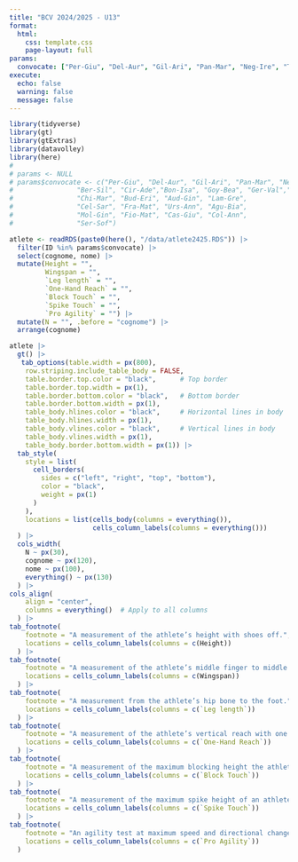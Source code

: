 ```yaml
---
title: "BCV 2024/2025 - U13"
format: 
  html:
    css: template.css
    page-layout: full
params:
  convocate: ["Per-Giu", "Del-Aur", "Gil-Ari", "Pan-Mar", "Neg-Ire", "Tap-Ann", "Ber-Sil", "Cir-Ade","Bon-Isa", "Goy-Bea", "Ger-Val","Tor-Ari", "Chi-Mar", "Bud-Eri", "Aud-Gin", "Lam-Gre", "Cel-Sar", "Fra-Mat", "Urs-Ann", "Agu-Bia", "Mol-Gin", "Fio-Mat", "Cas-Giu", "Col-Ann", "Ser-Sof"]
execute:
  echo: false
  warning: false
  message: false
---
```


```r
library(tidyverse)
library(gt)
library(gtExtras)
library(datavolley)
library(here)
# 
# params <- NULL
# params$convocate <- c("Per-Giu", "Del-Aur", "Gil-Ari", "Pan-Mar", "Neg-Ire", "Tap-Ann", 
#                "Ber-Sil", "Cir-Ade","Bon-Isa", "Goy-Bea", "Ger-Val","Tor-Ari",
#                "Chi-Mar", "Bud-Eri", "Aud-Gin", "Lam-Gre",
#                "Cel-Sar", "Fra-Mat", "Urs-Ann", "Agu-Bia",
#                "Mol-Gin", "Fio-Mat", "Cas-Giu", "Col-Ann",
#                "Ser-Sof")
```

::: {.container2}
```r
atlete <- readRDS(paste0(here(), "/data/atlete2425.RDS")) |> 
  filter(ID %in% params$convocate) |> 
  select(cognome, nome) |> 
  mutate(Height = "",
         Wingspan = "",
         `Leg length` = "",
         `One-Hand Reach` = "",
         `Block Touch` = "",
         `Spike Touch` = "",
         `Pro Agility` = "") |> 
  mutate(N = "", .before = "cognome") |> 
  arrange(cognome)

atlete |> 
  gt() |> 
   tab_options(table.width = px(800),
    row.striping.include_table_body = FALSE,
    table.border.top.color = "black",      # Top border
    table.border.top.width = px(1),
    table.border.bottom.color = "black",   # Bottom border
    table.border.bottom.width = px(1),
    table_body.hlines.color = "black",     # Horizontal lines in body
    table_body.hlines.width = px(1),
    table_body.vlines.color = "black",     # Vertical lines in body
    table_body.vlines.width = px(1),
    table_body.border.bottom.width = px(1)) |> 
  tab_style(
    style = list(
      cell_borders(
        sides = c("left", "right", "top", "bottom"), 
        color = "black",  
        weight = px(1)  
      )
    ),
    locations = list(cells_body(columns = everything()),
                     cells_column_labels(columns = everything()))
  ) |> 
  cols_width(
    N ~ px(30),
    cognome ~ px(120),
    nome ~ px(100),
    everything() ~ px(130)
  ) |> 
cols_align(
    align = "center",
    columns = everything()  # Apply to all columns
  ) |> 
tab_footnote(
    footnote = "A measurement of the athlete’s height with shoes off.",
    locations = cells_column_labels(columns = c(Height))  
  ) |> 
tab_footnote(
    footnote = "A measurement of the athlete’s middle finger to middle finger with arms spread wide.",
    locations = cells_column_labels(columns = c(Wingspan))  
  ) |> 
tab_footnote(
    footnote = "A measurement from the athlete’s hip bone to the foot.",
    locations = cells_column_labels(columns = c(`Leg length`))  
  ) |> 
tab_footnote(
    footnote = "A measurement of the athlete’s vertical reach with one hand, measured by the middle fingers.",
    locations = cells_column_labels(columns = c(`One-Hand Reach`))  
  ) |> 
tab_footnote(
    footnote = "A measurement of the maximum blocking height the athlete can reach.",
    locations = cells_column_labels(columns = c(`Block Touch`))  
  ) |> 
tab_footnote(
    footnote = "A measurement of the maximum spike height of an athlete with a full spike approach.",
    locations = cells_column_labels(columns = c(`Spike Touch`))  
  ) |> 
tab_footnote(
    footnote = "An agility test at maximum speed and directional changes.",
    locations = cells_column_labels(columns = c(`Pro Agility`))  
  ) 
```
:::